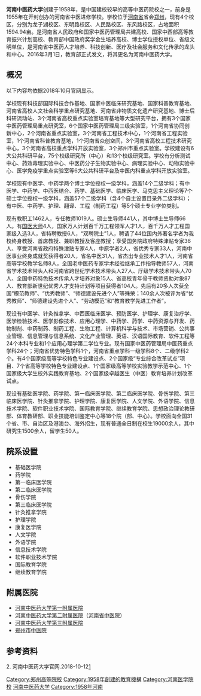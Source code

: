 {{Infobox University |
| Name = 河南中医药大学
| EnglishName = '''Henan University of Chinese Medicine'''
| SealImage =[[File:Henan_University_of_Chinese_Medicine.png|220px]]
| image = 20220220 Henan University of Chinese Medicine.jpg 
| caption = 龙子湖校区
| SealInfo = 
| Motto = 厚德博学、承古拓新
| Established = 1958年
| Type = 
| President = [[许二平|许二平]]
| Location = [[中国|中国]][[河南|河南]][[郑州|郑州]][[金水路|金水路]]1号
| Campus = 市区及郊区（4个校区）
| AreaTotal = 1594.94亩
| Department = 16
| Faculty = 1300<ref >{{cite web |url=http://mt.sohu.com/20160425/n446013429.shtml |language= |title=2016河南中医药大学招聘工作人员218名公告 |publisher=搜狐教育 |date=2016-04-25 |accessdate= |archive-date=2016-08-09 |archive-url=https://web.archive.org/web/20160809060734/http://mt.sohu.com/20160425/n446013429.shtml |dead-url=no }}</ref>
| Professor = 
| Associate Professor = 
| Assistant Professor = 
| Lecturer = 
| Student = 19000
| Undergraduate = 
| Postgraduate = 1500
| Website = http://www.hactcm.edu.cn
|}}

{{Portal|大學|Education - Grad Hat.svg}}

'''河南中医药大学'''创建于1958年，是中国建校较早的高等中医药院校之一，前身是1955年在开封创办的河南省中医进修学校。学校位于[[河南省|河南省]]省会[[郑州市|郑州]]，现有4个校区，分别为龙子湖校区、东明路校区、人民路校区、东风路校区，占地面积1594.94亩。是河南省人民政府和国家中医药管理局共建高校、国家中西部高等教育振兴计划高校、教育部中国政府奖学金生培养高校、博士学位授权单位、省级文明单位，是河南省中医药人才培养、科技创新、医疗及社会服务和文化传承的龙头和中心。2016年3月1日，教育部正式发文，将其更名为河南中医药大学。

== 概况 ==
以下内容均依据2018年10月官网显示。

学校现有科技部国际科技合作基地、国家中医临床研究基地、国家科普教育基地、河南省高校人文社会科学重点研究基地、河南省非物质文化遗产研究基地、博士后科研流动站、3个河南省高校重点实验室培育基地等大型研究平台，拥有3个国家中医药管理局重点研究室，6个国家中医药管理局三级实验室，1个河南省协同创新中心，2个河南省重点实验室，3个河南省工程技术中心，1个河南省工程实验室，1个河南省科普教育基地，1个河南省众创空间，3个河南省高校工程技术研究中心，3个河南省高校重点学科开放实验室，3个郑州市重点实验室。学校建设有6大公共科研平台，75个校级研究所（中心）和13个校级研究室。学校有分析测试中心、药效毒理实验中心、中医药分子生物实验中心、病理实验中心、动物实验中心、医学免疫学重点实验室等6大公共科研平台及中医内科重点学科开放实验室。

学校现有中医学、中药学两个博士学位授权一级学科，涵盖14个二级学科；有中医学、中药学、中西医结合、药学、基础医学、临床医学、马克思主义理论等7个硕士学位授权一级学科，涵盖57个二级学科（含4个自主设置目录外二级学科）；有中医、中药学、护理、翻译、工程（制药工程）等5个硕士专业学位类别。

现有教职工1462人，专任教师1019人。硕士生导师441人，其中博士生导师66人。有[[国医大师|国医大师]]4人，国家万人计划百千万工程领军人才1人，百千万人才工程国家级入选3人，省特聘教授6人，“双聘院士”1人，聘请了44位国内外著名学者为我校终身教授、首席教授、兼职教授及客座教授；享受国务院政府特殊津贴专家36人、享受河南省政府特殊津贴专家4人，中原学者2人，省优秀专家33人，河南中医事业终身成就奖获得者20人，省名中医31人，省杰出专业技术人才1人，河南省高等学校教学名师8人，全国老中医药专家学术经验继承工作指导教师57人，河南省学术技术带头人和河南省跨世纪学术技术带头人27人、厅级学术技术带头人70人、全国中药特色技术传承人才培养对象15人、省高校青年骨干教师资助对象87人、教育部新世纪优秀人才支持计划等项目获得者104人。先后有20多人次获全国“模范教师”、“优秀教师”、“师德建设先进个人”等殊荣；140余人次被评为省“优秀教师”、“师德建设先进个人”、“劳动模范”和“教育教学先进工作者”。

现设有中医学、针灸推拿学、中西医临床医学、预防医学、护理学、康复治疗学、医学检验技术、医学影像技术、应用心理学、中药学、药学、中药资源与开发、药物制剂、中药制药、制药工程、生物工程、计算机科学与技术、市场营销、公共事业管理、信息管理与信息系统、文化产业管理、英语、汉语国际教育、软件工程等24个本科专业和1个应用心理学第二学位专业。现有国家中医药管理局中医药重点学科24个；河南省优势特色学科1个，河南省重点学科一级学科8个、二级学科2个。有4个国家级高等学校特色专业建设点、2个国家级“专业综合改革试点”项目、7个省高等学校特色专业建设点、1个国家级高等学校实验教学示范中心、1个国家级大学生校外实践教育基地、2个国家级卓越医生（中医）教育培养计划改革试点。

现设有基础医学院、药学院、第一临床医学院、第二临床医学院、骨伤学院、第三临床医学院、针灸推拿学院、护理学院、康复医学院、人文学院、外语学院、信息技术学院、软件职业技术学院、国际教育学院、继续教育学院、思想政治理论教研部、体育教研部、职业技能培训鉴定中心等18个院（部、中心）。学校面向全国31个省、市、自治区及港澳台、海外招生，现有普通全日制在校生19000余人，其中研究生1500余人，留学生50人。

==院系设置==
*基础医学院
*药学院
*第一临床医学院
*第二临床医学院
*骨伤学院
*第三临床医学院
*针灸推拿学院
*护理学院
*康复医学院
*人文学院
*外语学院
*信息技术学院
*软件职业技术学院
*国际教育学院
*继续教育学院

==附属医院==
*[[河南中医药大学第一附属医院|河南中医药大学第一附属医院]]
*[[河南中医药大学第二附属医院|河南中医药大学第二附属医院]]（[[河南省中医院|河南省中医院]]）
*[[河南中医药大学第三附属医院|河南中医药大学第三附属医院]]
*[[郑州市中医院|郑州市中医院]]

==参考资料==
<references/>2. 河南中医药大学官网.2018-10-12[http://www.hactcm.edu.cn] {{Wayback|url=http://www.hactcm.edu.cn/ |date=20200805014410 }}
[[Category:郑州高等院校|Category:郑州高等院校]]
[[Category:1958年創建的教育機構|Category:1958年創建的教育機構]]
[[Category:河南医学院校|Category:河南医学院校]]
[[Category:河南中医药大学|]]
[[Category:1958年河南|Category:1958年河南]]

{{河南高等院校}}
{{中华人民共和国中西部高校基础能力建设工程}}
{{中华人民共和国省部共建制高等院校}}
{{中国中医药高等院校}}